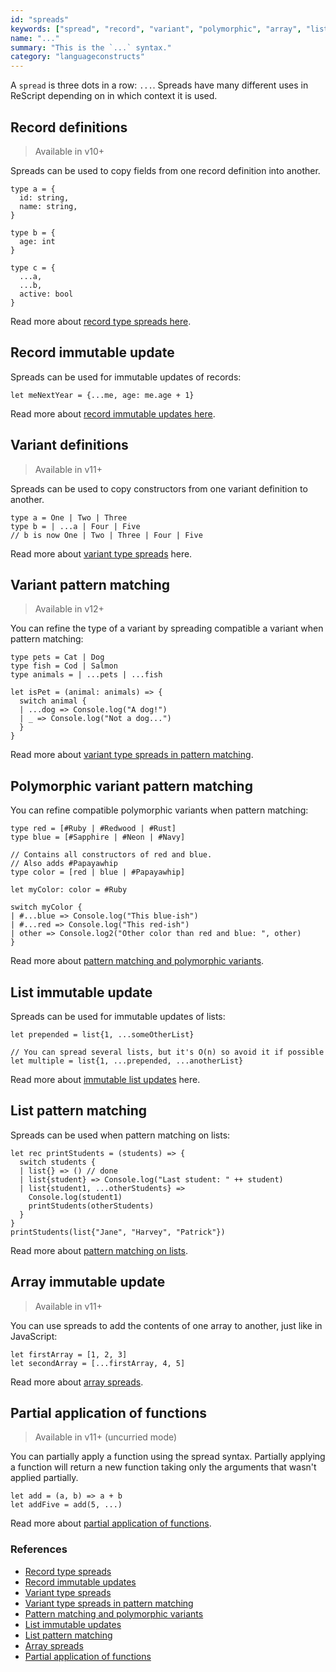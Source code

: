 ```yaml
---
id: "spreads"
keywords: ["spread", "record", "variant", "polymorphic", "array", "list", "function", "partial"]
name: "..."
summary: "This is the `...` syntax."
category: "languageconstructs"
---
```


A `spread` is three dots in a row: `...`. Spreads have many different uses in ReScript depending on in which context it is used.
## Record definitions
> Available in v10+

Spreads can be used to copy fields from one record definition into another. 

```res
type a = {
  id: string,
  name: string,
}

type b = {
  age: int
}

type c = {
  ...a,
  ...b,
  active: bool
}
```

Read more about [record type spreads here](record.md#record-type-spread).

## Record immutable update
Spreads can be used for immutable updates of records:

```res
let meNextYear = {...me, age: me.age + 1}
```

Read more about [record immutable updates here](record.md#immutable-update).

## Variant definitions
> Available in v11+

Spreads can be used to copy constructors from one variant definition to another.

```res
type a = One | Two | Three
type b = | ...a | Four | Five
// b is now One | Two | Three | Four | Five
```

Read more about [variant type spreads](variant.md#variant-type-spreads) here.

## Variant pattern matching
> Available in v12+

You can refine the type of a variant by spreading compatible a variant when pattern matching:
```res
type pets = Cat | Dog
type fish = Cod | Salmon
type animals = | ...pets | ...fish

let isPet = (animal: animals) => {
  switch animal {
  | ...dog => Console.log("A dog!")
  | _ => Console.log("Not a dog...")
  }
}

```

Read more about [variant type spreads in pattern matching](pattern-matching-destructuring.md#match-on-subtype-variants).

## Polymorphic variant pattern matching
You can refine compatible polymorphic variants when pattern matching:

```res
type red = [#Ruby | #Redwood | #Rust]
type blue = [#Sapphire | #Neon | #Navy]

// Contains all constructors of red and blue.
// Also adds #Papayawhip
type color = [red | blue | #Papayawhip]

let myColor: color = #Ruby

switch myColor {
| #...blue => Console.log("This blue-ish")
| #...red => Console.log("This red-ish")
| other => Console.log2("Other color than red and blue: ", other)
}
```

Read more about [pattern matching and polymorphic variants](polymorphic-variant.md#combine-types-and-pattern-match).

## List immutable update
Spreads can be used for immutable updates of lists:

```res
let prepended = list{1, ...someOtherList}

// You can spread several lists, but it's O(n) so avoid it if possible
let multiple = list{1, ...prepended, ...anotherList}
```

Read more about [immutable list updates](array-and-list.md#immutable-prepend) here.

## List pattern matching
Spreads can be used when pattern matching on lists:

```res
let rec printStudents = (students) => {
  switch students {
  | list{} => () // done
  | list{student} => Console.log("Last student: " ++ student)
  | list{student1, ...otherStudents} =>
    Console.log(student1)
    printStudents(otherStudents)
  }
}
printStudents(list{"Jane", "Harvey", "Patrick"})
```

Read more about [pattern matching on lists](pattern-matching-destructuring.md#match-on-list).

## Array immutable update
> Available in v11+

You can use spreads to add the contents of one array to another, just like in JavaScript:

```res
let firstArray = [1, 2, 3]
let secondArray = [...firstArray, 4, 5]
```

Read more about [array spreads](array-and-list.md#array-spreads).

## Partial application of functions
> Available in v11+ (uncurried mode)

You can partially apply a function using the spread syntax. Partially applying a function will return a new function taking only the arguments that wasn't applied partially.

```res
let add = (a, b) => a + b
let addFive = add(5, ...)
```

Read more about [partial application of functions](function.md#partial-application).

### References

* [Record type spreads](record.md#record-type-spread)
* [Record immutable updates](record.md#immutable-update)
* [Variant type spreads](variant.md#variant-type-spreads)
* [Variant type spreads in pattern matching](pattern-matching-destructuring.md#match-on-subtype-variants)
* [Pattern matching and polymorphic variants](polymorphic-variant.md#combine-types-and-pattern-match)
* [List immutable updates](array-and-list.md#immutable-prepend)
* [List pattern matching](pattern-matching-destructuring.md#match-on-list)
* [Array spreads](array-and-list.md#array-spreads)
* [Partial application of functions](function.md#partial-application)